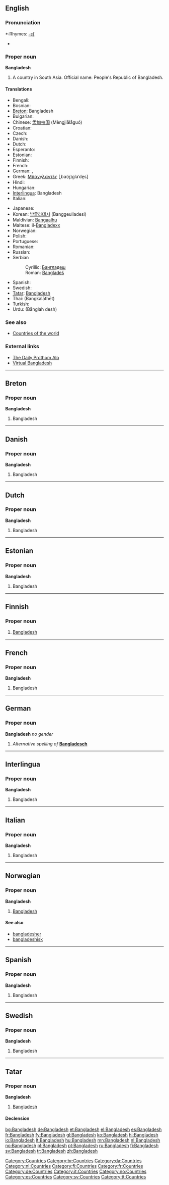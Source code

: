 ==English==

===Pronunciation===
*:Rhymes: [[Rhymes:English:-ɛʃ|-ɛʃ]]
*{{IPA|bæŋglɜˈdɛʃ}}

===Proper noun===
'''Bangladesh'''

# A country in South Asia. Official name: People's Republic of Bangladesh.

====Translations====
{{trans-top|country}}
* Bengali: {{t-|bn|বাংলাদেশ|sc=Beng|xs=Bengali}}
*Bosnian: {{t-|bs|Bangladeš|m}}
*[[Breton]]: Bangladesh
* Bulgarian: {{t+|bg|Бангладеш|sc=Cyrl}}
*Chinese: [[孟加拉国]] (Mèngjiālāguó)
*Croatian: {{t-|hr|Bangladeš|m}}
* Czech: {{t-|cs|Bangladéš}}
* Danish: {{t-|da|Bangladesh}}
* Dutch: {{t+|nl|Bangladesh}}
* Esperanto: {{t-|eo|Bangladeŝo|xs=Esperanto}}
* Estonian: {{t-|et|Bangladesh}}
* Finnish: {{t+|fi|Bangladesh}}
* French: {{t+|fr|Bangladesh|m}}
* German: {{t+|de|Bangladesch}}, {{t+|de|Bangladesh}}
*Greek: [[Μπαγγλαντές]] [ˌba(ŋ)ɡlaˈde̞s] {{n}}
* Hindi: {{t-|hi|बांग्लादेश|tr=Bānglādesh|sc=Deva|xs=Hindi}}
* Hungarian: {{t-|hu|Banglades}}
*[[Interlingua]]: Bangladesh
* Italian: {{t-|it|Bangladesh|m}}
{{trans-mid}}
* Japanese: {{t+|ja|バングラデシュ|tr=Banguradeshu|sc=Jpan}}
*Korean: [[방글라데시]] (Banggeulladesi)
*Maldivian: [[Bangaalhu]]
*Maltese: il-[[Bangladexx]]
* Norwegian: {{t+|no|Bangladesh}}
* Polish: {{t-|pl|Bangladesz|m}}
* Portuguese: {{t-|pt|Bangladeche}}
* Romanian: {{t-|ro|Bangladesh|n}}
* Russian: {{t+|ru|Бангладеш|m|sc=Cyrl}}
*Serbian
*:Cyrillic: [[Бангладеш#Serbian|Бангладеш]] {{m}}
*:Roman: [[Bangladeš#Serbian|Bangladeš]] {{m}}
* Spanish: {{t+|es|Bangladesh|m}}
* Swedish: {{t+|sv|Bangladesh}}
*[[Tatar]]: [[Bangladesh#Tatar|Bangladesh]]
*Thai: {{THchar|[[บังกลาเทศ]]}} (Bangkalāthēt)
* Turkish: {{t-|tr|Bangladeş}}
*Urdu: {{URchar|[[بانگلہ دیش]]}} (Bānglah desh)
{{trans-bottom}}

===See also===
*[[Countries of the world]]

===External links===
*[http://www.prothom-alo.net The Daily Prothom Alo]
*[http://www.virtualbangladesh.com/ Virtual Bangladesh]

[[Category:Countries]]

----

==Breton==

===Proper noun===
'''Bangladesh'''

# Bangladesh

[[Category:br:Countries]]

----

==Danish==

===Proper noun===
'''Bangladesh'''

# Bangladesh

[[Category:da:Countries]]

----

==Dutch==

===Proper noun===
'''Bangladesh'''

# Bangladesh

[[Category:nl:Countries]]

----

==Estonian==

===Proper noun===
'''Bangladesh'''

# Bangladesh {{et-country}}

----

==Finnish==
{{wikipedia|lang=fi}}

===Proper noun===
{{fi-noun|proper=true}}

# [[#English|Bangladesh]]

[[Category:fi:Countries]]

----

==French==

===Proper noun===
'''Bangladesh''' {{m}}

# Bangladesh

[[Category:fr:Countries]]

----

==German==

===Proper noun===
'''Bangladesh''' ''no gender''

# ''Alternative spelling of'' '''[[Bangladesch]]'''

[[Category:de:Countries]]

----

==Interlingua==

===Proper noun===
'''Bangladesh'''

# Bangladesh

----

==Italian==

===Proper noun===
'''Bangladesh''' {{m}}

# Bangladesh

[[Category:it:Countries]]

----

==Norwegian==

===Proper noun===
'''Bangladesh'''

# [[#English|Bangladesh]]

====See also====
*[[bangladesher]]
*[[bangladeshisk]]

[[Category:no:Countries]]

----

==Spanish==

===Proper noun===
'''Bangladesh''' {{m}}

# Bangladesh

[[Category:es:Countries]]

----

==Swedish==

===Proper noun===
'''Bangladesh'''

# Bangladesh

[[Category:sv:Countries]]

----

==Tatar==

===Proper noun===
'''Bangladesh''' 

# [[Bangladesh#english|Bangladesh]]

====Declension====
{{tt-latin-noun|nıñ|ga|nı|da|dan}}

[[Category:tt:Countries]]

[[bg:Bangladesh]]
[[de:Bangladesh]]
[[et:Bangladesh]]
[[el:Bangladesh]]
[[es:Bangladesh]]
[[fr:Bangladesh]]
[[fy:Bangladesh]]
[[gl:Bangladesh]]
[[ko:Bangladesh]]
[[hi:Bangladesh]]
[[io:Bangladesh]]
[[lt:Bangladesh]]
[[hu:Bangladesh]]
[[mn:Bangladesh]]
[[nl:Bangladesh]]
[[no:Bangladesh]]
[[pl:Bangladesh]]
[[pt:Bangladesh]]
[[ru:Bangladesh]]
[[fi:Bangladesh]]
[[sv:Bangladesh]]
[[tr:Bangladesh]]
[[zh:Bangladesh]]